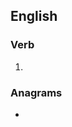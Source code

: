 ==English==

===Verb===
{{head|en|verb form}}

# {{en-past of|reraise}}

===Anagrams===
* {{anagrams|en|a=adeeirrs|readiers}}